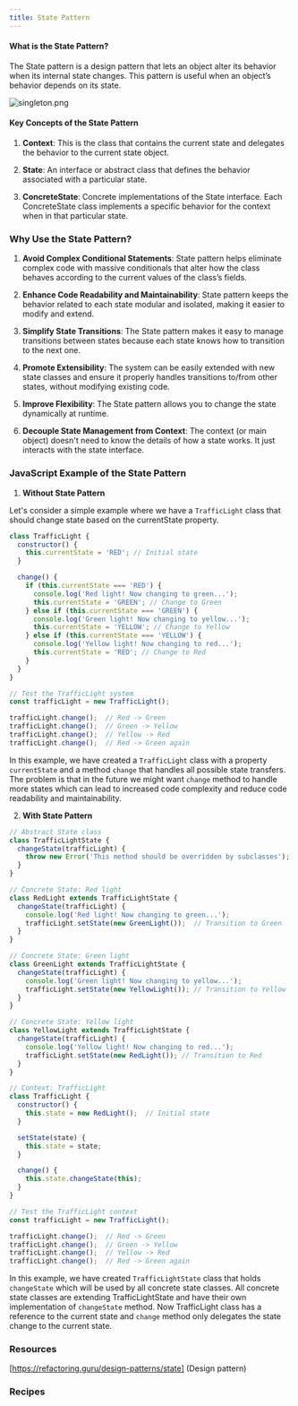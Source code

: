 ```yaml
---
title: State Pattern
---
```

#### What is the State Pattern?

The State pattern is a design pattern that lets an object alter its behavior when its internal state changes. This pattern is useful when an object’s behavior depends on its state.

![singleton.png](https://refactoring.guru/images/patterns/content/state/state-en.png)

#### Key Concepts of the State Pattern

1. **Context**: This is the class that contains the current state and delegates the behavior to the current state object.

2. **State**: An interface or abstract class that defines the behavior associated with a particular state.

3. **ConcreteState**: Concrete implementations of the State interface. Each ConcreteState class implements a specific behavior for the context when in that particular state.

### Why Use the State Pattern?

1. **Avoid Complex Conditional Statements**: State pattern helps eliminate complex code with massive conditionals that alter how the class behaves according to the current values of the class’s fields.

2. **Enhance Code Readability and Maintainability**: State pattern keeps the behavior related to each state modular and isolated, making it easier to modify and extend.

3. **Simplify State Transitions**: The State pattern makes it easy to manage transitions between states because each state knows how to transition to the next one.

4. **Promote Extensibility**: The system can be easily extended with new state classes and ensure it properly handles transitions to/from other states, without modifying existing code.

5. **Improve Flexibility**: The State pattern allows you to change the state dynamically at runtime.

6. **Decouple State Management from Context**: The context (or main object) doesn't need to know the details of how a state works. It just interacts with the state interface.

### JavaScript Example of the State Pattern

1. **Without State Pattern**

Let's consider a simple example where we have a `TrafficLight` class that should change state based on the currentState property.

```javascript
class TrafficLight {
  constructor() {
    this.currentState = 'RED'; // Initial state
  }

  change() {
    if (this.currentState === 'RED') {
      console.log('Red light! Now changing to green...');
      this.currentState = 'GREEN'; // Change to Green
    } else if (this.currentState === 'GREEN') {
      console.log('Green light! Now changing to yellow...');
      this.currentState = 'YELLOW'; // Change to Yellow
    } else if (this.currentState === 'YELLOW') {
      console.log('Yellow light! Now changing to red...');
      this.currentState = 'RED'; // Change to Red
    }
  }
}

// Test the TrafficLight system
const trafficLight = new TrafficLight();

trafficLight.change();  // Red -> Green
trafficLight.change();  // Green -> Yellow
trafficLight.change();  // Yellow -> Red
trafficLight.change();  // Red -> Green again
```
In this example, we have created a `TrafficLight` class with a property `currentState` and a method `change` that handles all possible state transfers. The problem is that in the future we might want `change` method to handle more states which can lead to increased code complexity and reduce code readability and maintainability.


2. **With State Pattern**

```javascript
// Abstract State class
class TrafficLightState {
  changeState(trafficLight) {
    throw new Error('This method should be overridden by subclasses');
  }
}

// Concrete State: Red light
class RedLight extends TrafficLightState {
  changeState(trafficLight) {
    console.log('Red light! Now changing to green...');
    trafficLight.setState(new GreenLight());  // Transition to Green
  }
}

// Concrete State: Green light
class GreenLight extends TrafficLightState {
  changeState(trafficLight) {
    console.log('Green light! Now changing to yellow...');
    trafficLight.setState(new YellowLight()); // Transition to Yellow
  }
}

// Concrete State: Yellow light
class YellowLight extends TrafficLightState {
  changeState(trafficLight) {
    console.log('Yellow light! Now changing to red...');
    trafficLight.setState(new RedLight()); // Transition to Red
  }
}

// Context: TrafficLight
class TrafficLight {
  constructor() {
    this.state = new RedLight();  // Initial state
  }

  setState(state) {
    this.state = state;
  }

  change() {
    this.state.changeState(this);
  }
}

// Test the TrafficLight context
const trafficLight = new TrafficLight();

trafficLight.change();  // Red -> Green
trafficLight.change();  // Green -> Yellow
trafficLight.change();  // Yellow -> Red
trafficLight.change();  // Red -> Green again
```

In this example, we have created `TrafficLightState` class that holds `changeState` which will be used by all concrete state classes. All concrete state classes are extending TrafficLightState and have their own implementation of `changeState` method. Now TrafficLight class has a reference to the current state and `change` method only delegates the state change to the current state.

### Resources

[https://refactoring.guru/design-patterns/state] (Design pattern)

### Recipes